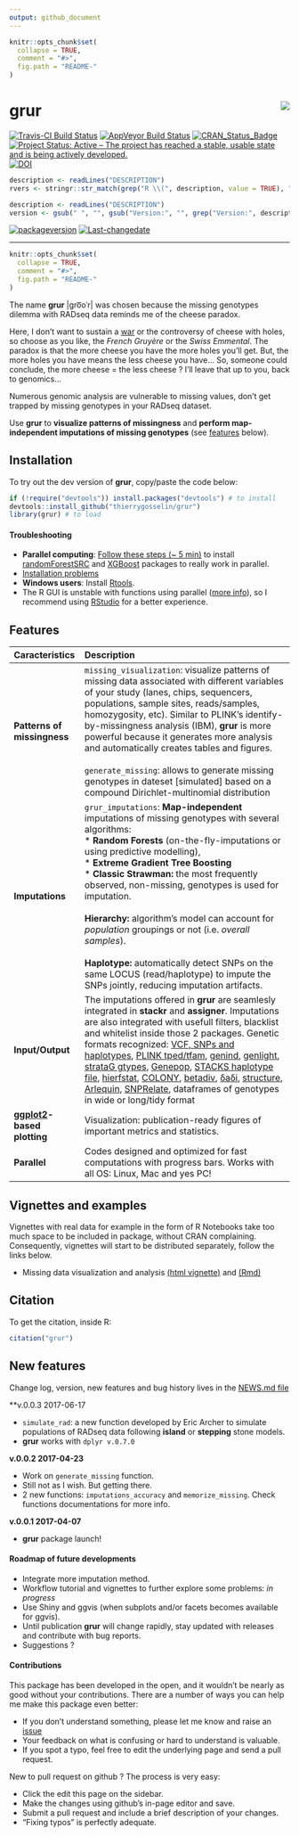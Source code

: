 ```yaml
---
output: github_document
---
```


<!-- README.md is generated from README.Rmd. Please edit that file -->


```r
knitr::opts_chunk$set(
  collapse = TRUE,
  comment = "#>",
  fig.path = "README-"
)
```

# grur<img src="README_grur_logo.png" align="right"/>

[![Travis-CI Build Status](https://travis-ci.org/thierrygosselin/grur.svg?branch=master)](https://travis-ci.org/thierrygosselin/grur)
[![AppVeyor Build Status](https://ci.appveyor.com/api/projects/status/github/thierrygosselin/grur?branch=master&svg=true)](https://ci.appveyor.com/project/thierrygosselin/grur)
[![CRAN_Status_Badge](http://www.r-pkg.org/badges/version/grur)](http://cran.r-project.org/package=grur)
[![Project Status: Active – The project has reached a stable, usable state and is being actively developed.](http://www.repostatus.org/badges/latest/active.svg)](http://www.repostatus.org/#active)
[![DOI](https://zenodo.org/badge/87596763.svg)](https://zenodo.org/badge/latestdoi/87596763)

```r
description <- readLines("DESCRIPTION")
rvers <- stringr::str_match(grep("R \\(", description, value = TRUE), "[0-9]{1,4}\\.[0-9]{1,4}\\.[0-9]{1,4}")[1,1]
```
```r
description <- readLines("DESCRIPTION")
version <- gsub(" ", "", gsub("Version:", "", grep("Version:", description, value = TRUE)))
```
[![packageversion](https://img.shields.io/badge/Package%20version-`r version`-orange.svg)](commits/master)
[![Last-changedate](https://img.shields.io/badge/last%20change-`r gsub('-', '--', Sys.Date())`-brightgreen.svg)](/commits/master)

---

```r
knitr::opts_chunk$set(
  collapse = TRUE,
  comment = "#>",
  fig.path = "README-"
)
```
The name **grur** |ɡro͞oˈr| was chosen because the missing genotypes dilemma with
RADseq data reminds me of the cheese paradox. 

Here, I don't want to sustain a
[war](http://www.lefigaro.fr/flash-eco/2012/12/07/97002-20121207FILWWW00487-le-gruyere-francais-doit-avoir-des-trous.php)
or the controversy of cheese with holes,
so choose as you like, the *French Gruyère* or the *Swiss Emmental*.
The paradox is that the more cheese you have the more holes you'll get.
But, the more holes you have means the less cheese you have...
So, someone could conclude, the more cheese = the less cheese ?
I'll leave that up to you, back to genomics...

Numerous genomic analysis are vulnerable to missing values,
don't get trapped by missing genotypes in your RADseq dataset.

Use **grur** to **visualize patterns of missingness** and 
**perform map-independent imputations of missing genotypes** 
(see [features](https://github.com/thierrygosselin/grur#features) below).



## Installation
To try out the dev version of **grur**, copy/paste the code below:

```r
if (!require("devtools")) install.packages("devtools") # to install
devtools::install_github("thierrygosselin/grur")
library(grur) # to load
```

#### Troubleshooting
  * **Parallel computing**: [Follow these steps (~ 5 min)](https://github.com/thierrygosselin/grur/blob/master/vignettes/vignette_imputations_parallel.Rmd) to install [randomForestSRC](http://www.ccs.miami.edu/~hishwaran/rfsrc.html) and [XGBoost](https://github.com/dmlc/xgboost) packages to really work in parallel.
  * [Installation problems](https://github.com/thierrygosselin/grur/blob/master/vignettes/vignette_installation_problems.Rmd)
  * **Windows users**: Install [Rtools](https://cran.r-project.org/bin/windows/Rtools/).
  * The R GUI is unstable with functions using parallel ([more info](https://stat.ethz.ch/R-manual/R-devel/library/parallel/html/mclapply.html)), so I recommend using [RStudio](https://www.rstudio.com/products/rstudio/download/) for a better experience.

## Features
| Caracteristics | Description |
|:-------------------|:--------------------------------------------------------|
|**Patterns of missingness**|`missing_visualization`: visualize patterns of missing data associated with different variables of your study (lanes, chips, sequencers, populations, sample sites, reads/samples, homozygosity, etc). Similar to PLINK's identify-by-missingness analysis (IBM), **grur** is more powerful because it generates more analysis and automatically creates tables and figures.<br><br>`generate_missing`: allows to generate missing genotypes in dateset [simulated] based on a compound Dirichlet-multinomial distribution|
|**Imputations**|`grur_imputations`: **Map-independent** imputations of missing genotypes with several algorithms:<br> * **Random Forests** (on-the-fly-imputations or using predictive modelling),<br>* **Extreme Gradient Tree Boosting**<br>* **Classic Strawman: ** the most frequently observed, non-missing, genotypes is used for imputation.<br><br>**Hierarchy: ** algorithm's model can account for *population* groupings or not (i.e. *overall samples*).<br><br>**Haplotype: ** automatically detect SNPs on the same LOCUS (read/haplotype) to impute the SNPs jointly, reducing imputation artifacts.|
| **Input/Output** | The imputations offered in **grur** are seamlesly integrated in **stackr** and **assigner**. Imputations are also integrated with usefull filters, blacklist and whitelist inside those 2 packages. Genetic formats recognized: [VCF, SNPs and haplotypes](https://samtools.github.io/hts-specs/), [PLINK tped/tfam](http://pngu.mgh.harvard.edu/~purcell/plink/data.shtml#tr), [genind](https://github.com/thibautjombart/adegenet), [genlight](https://github.com/thibautjombart/adegenet), [strataG gtypes](https://github.com/EricArcher/strataG), [Genepop](http://genepop.curtin.edu.au), [STACKS haplotype file](http://catchenlab.life.illinois.edu/stacks/), [hierfstat](https://github.com/jgx65/hierfstat), [COLONY](https://www.zsl.org/science/software/colony), [betadiv](http://adn.biol.umontreal.ca/~numericalecology/Rcode/), [δaδi](http://gutengroup.mcb.arizona.edu/software/), [structure](http://pritchardlab.stanford.edu/structure.html), [Arlequin](http://cmpg.unibe.ch/software/arlequin35/), [SNPRelate](https://github.com/zhengxwen/SNPRelate), dataframes of genotypes in wide or long/tidy format|
|**[ggplot2](http://ggplot2.org)-based plotting**|Visualization: publication-ready figures of important metrics and statistics.|
|**Parallel**|Codes designed and optimized for fast computations with progress bars. Works with all OS: Linux, Mac and yes PC!|

## Vignettes and examples

Vignettes with real data for example in the form of R Notebooks take too much
space to be included in package, without CRAN complaining.
Consequently, vignettes will start to be distributed separately, follow the links below.

* Missing data visualization and analysis [(html vignette)](https://www.dropbox.com/s/4zf032g6yjatj0a/vignette_missing_data_analysis.nb.html?dl=0) and [(Rmd)](https://www.dropbox.com/s/5fxw2h9w1l1j391/vignette_missing_data_analysis.Rmd?dl=0)


## Citation
To get the citation, inside R:
```r
citation("grur")
```

## New features
Change log, version, new features and bug history lives in the [NEWS.md file](https://github.com/thierrygosselin/grur/blob/master/NEWS.md)

**v.0.0.3 2017-06-17

* `simulate_rad`: a new function developed by Eric Archer to simulate populations
of RADseq data following **island** or **stepping** stone models.
* **grur** works with `dplyr v.0.7.0`


**v.0.0.2 2017-04-23**

* Work on `generate_missing` function.
* Still not as I wish. But getting there.
* 2 new functions: `imputations_accuracy` and `memorize_missing`. Check functions
documentations for more info.

**v.0.0.1 2017-04-07**

* **grur** package launch!


#### Roadmap of future developments

* Integrate more imputation method.
* Workflow tutorial and vignettes to further explore some problems: *in progress*
* Use Shiny and ggvis (when subplots and/or facets becomes available for ggvis).
* Until publication **grur** will change rapidly, stay updated with releases and contribute with bug reports.
* Suggestions ?


#### Contributions

This package has been developed in the open, and it wouldn’t be nearly as good without your contributions. There are a number of ways you can help me make this package even better:

* If you don’t understand something, please let me know and raise an [issue](https://github.com/thierrygosselin/grur/issues)
* Your feedback on what is confusing or hard to understand is valuable. 
* If you spot a typo, feel free to edit the underlying page and send a pull request.

New to pull request on github ? The process is very easy:

* Click the edit this page on the sidebar.
* Make the changes using github’s in-page editor and save.
* Submit a pull request and include a brief description of your changes. 
* “Fixing typos” is perfectly adequate.
